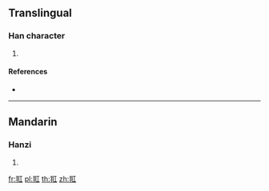 {{character info/new}}
==Translingual==

===Han character===
{{Han char|rn=124|rad=羽|as=03|sn=9|four=11110|canj=SMM}}

# {{defn|Han|sort=羽03}}

====References====
* {{Han ref|kx=0955.090|dkj=28623|dj=1400.150|hdz=53342.020|uh=7FBE|ud=32702|bh=D050|bd=53328}}

----

==Mandarin==

===Hanzi===
{{cmn-hanzi|pin=[[chōng]] ([[chong1]]), [[gòng]] ([[gong4]])|wg=ch'ung<sup>1</sup>, kung<sup>4</sup>}}

# {{defn|lang=cmn|sort=羽03}}

[[fr:羾]]
[[pl:羾]]
[[th:羾]]
[[zh:羾]]